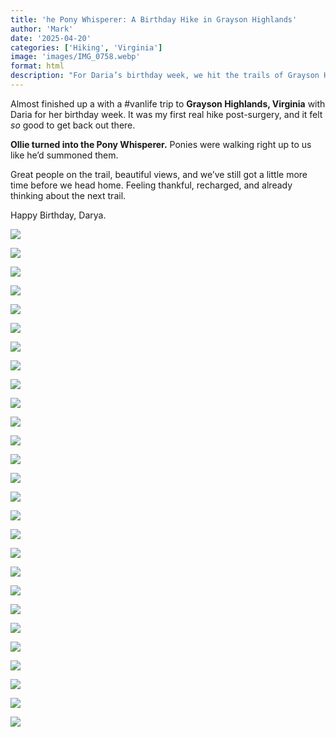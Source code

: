 ```yaml
---
title: 'he Pony Whisperer: A Birthday Hike in Grayson Highlands'
author: 'Mark'
date: '2025-04-20'
categories: ['Hiking', 'Virginia']
image: 'images/IMG_0758.webp'
format: html
description: "For Daria’s birthday week, we hit the trails of Grayson Highlands, Virginia—wild ponies,  mountain views, and Ollie stealing the show. A perfect return to hiking post-surgery (snip snip). #vanlife"
---
```


Almost finished up a with a #vanlife trip to **Grayson Highlands, Virginia** with Daria for her birthday week. It was my first real hike post-surgery, and it felt *so* good to get back out there.

**Ollie turned into the Pony Whisperer.** Ponies were walking right up to us like he’d summoned them.

Great people on the trail, beautiful views, and we’ve still got a little more time before we head home. Feeling thankful, recharged, and already thinking about the next trail.

Happy Birthday, Darya.

![](images/IMG_5151.webp)

![](images/IMG_0756.webp)

![](images/IMG_5159.webp)

![](images/IMG_5102.webp)

![](images/IMG_0772.webp)

![](images/IMG_0731.webp)

![](images/IMG_0738 2.webp)

![](images/IMG_0739.webp)

![](images/IMG_0742.webp)

![](images/IMG_0745.webp)

![](images/IMG_0750.webp)

![](images/IMG_0751.webp)

![](images/IMG_5129.webp)

![](images/IMG_0758.webp)

![](images/IMG_0762.webp)

![](images/IMG_0767.webp)

![](images/IMG_0727.webp)

![](images/IMG_5094.webp)

![](images/IMG_0738.webp)

![](images/IMG_0807.webp)

![](images/IMG_0713.webp)

![](images/IMG_5134.webp)

![](images/IMG_5149.webp)

![](images/IMG_5157.webp)

![](images/IMG_0726.webp)

![](images/IMG_0722.webp)

![](images/IMG_0712.webp)
